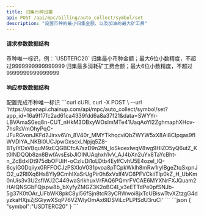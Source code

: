 ---
title: 归集币种设置
api: POST /api/mpc/billing/auto_collect/symbol/set
description: "设置币种的最小归集金额、以及加油的最大矿工费"
---

#### 请求参数数据结构
<ParamField query="symbol" type="string" required>
    币种唯一标识，例：`USDTERC20`
</ParamField>
<ParamField query="collect_min" type="string" required>
    归集最小币种金额；最大6位小数精度，不超过9999999999999999
</ParamField>
<ParamField query="fueling_limit" type="string" required>
    归集最多消耗矿工费金额；最大6位小数精度，不超过9999999999999999
</ParamField>


#### 响应参数数据结构
<Expandable title="object">
    <ResponseField name="symbol" type="string">配置完成币种唯一标识</ResponseField>
</Expandable>



<RequestExample>
  ```curl cURL
  curl -X POST \
  --url 'https://openapi.chainup.com/api/mpc/auto_collect/symbol/set?app_id=16a9f17fc2ad61ca4339fdd6a8a37f21&data=SWYYr-LBVAmaS0eq8n-CUT_nHkM3OBxyWOsImMTe41UaqAoYI2ZghmaphXHov-7hsRsVmOhyPqC-JFuRGvonJKFd2Jirxv6Vn_8V40r_MMYTkhqcviQbZWYW5xX8Ai8CIpqas9fIWVDIYA_NKBl0UCJpwGxscxLNpjq5Z8-BTyIYDsVBquM9zEQGBCfcA7szD9n2fN_loSkoexlwqV8wg9HIZO5yQ6utZ_Kt0lNDQQb8zn8BwfAvsEsbJlOINUAqhxh1vV_AJ4bXn2uYx8TaYcBht-n_ZcBdxIDt975dbOFUiH-oCzIuDi1oLDtb4EylfCvhU5E4ozel_lQ-6cyIG0Dqiiyx0RFFOCJzPSXIoV031pvoa8pTCpkWklh8mRw1rylBgeZtqSxpnJO2_u2RIlXq6Hs8Yly9CmhIXaSrUgPir0h6xVxlf4VC6PFVCkiiTlp0kZ_H_UbKm0nUis3v3U2sflWJ2C449waSrikhuxVrFAQ6PQmrFVCAE6MYXNrFXJQuam2HAIQNSGbFQjspw8b_bXyfyZMGZ3K2oBC4I_v3eETTdPe0pfSNJb-5g37K0tOAr_UFbWK8pkC8yl56fSjn8tcR3yCRWwoi8jxTcUBiswTtvXZtzgG4dyzkaHXjsZjSGiywXSqP76VZWlyOmAx6IDSViLcPLPISdU3ruCI'
  ```
</RequestExample>



<ResponseExample>
```json
{
    "symbol":"USDTERC20"
}
```
</ResponseExample>